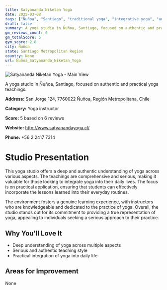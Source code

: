 ```yaml
---
title: Satyananda Niketan Yoga
date: 2025-03-08
tags: ["Ñuñoa", "Santiago", "traditional yoga", "integrative yoga", "authentic atmosphere", "Ñuñoa"]  
draft: false
summary: A yoga studio in Ñuñoa, Santiago, focused on authentic and practical yoga teachings.
gm_reviews_count: 6
gm_totalScore: 5
gym_score: 2.8
city: Ñuñoa
state: Santiago Metropolitan Region
country: None
url: Ñuñoa_Satyananda_Niketan_Yoga
---
```


<div className="aspect-[16/9] relative my-8">
  <img 
    src="https://streetviewpixels-pa.googleapis.com/v1/thumbnail?panoid=2FkakgA2socgV8tGyhcKEw&cb_client=search.gws-prod.gps&w=408&h=240&yaw=52.781113&pitch=0&thumbfov=100"
    alt="Satyananda Niketan Yoga - Main View"
    className="object-cover absolute inset-0 w-full h-full rounded-lg"
  />
</div>

A yoga studio in Ñuñoa, Santiago, focused on authentic and practical yoga teachings.

**Address:** San Jorge 124, 7760022 Ñuñoa, Región Metropolitana, Chile

**Category:** Yoga instructor

**Score:** 5 based on 6 reviews

**Website:** http://www.satyanandayoga.cl/

**Phone:** +56 2 2417 7314

# Studio Presentation

This yoga studio offers a deep and authentic understanding of yoga across various aspects. The teachings are comprehensive and serious, making it valuable for those looking to integrate yoga into their daily lives. The focus is on practical application, ensuring that students can effectively incorporate the lessons learned into their everyday routines.

The environment fosters a genuine learning experience, with instructors who are knowledgeable and dedicated to the practice of yoga. Overall, the studio stands out for its commitment to providing a true representation of yoga, appealing to individuals seeking a serious approach to their practice.

## Why You'll Love It

- Deep understanding of yoga across multiple aspects
- Serious and authentic teaching style
- Practical integration of yoga into daily life

## Areas for Improvement

None

<div className="grid grid-cols-1 xl:grid-cols-2 gap-4 my-8">

</div>
